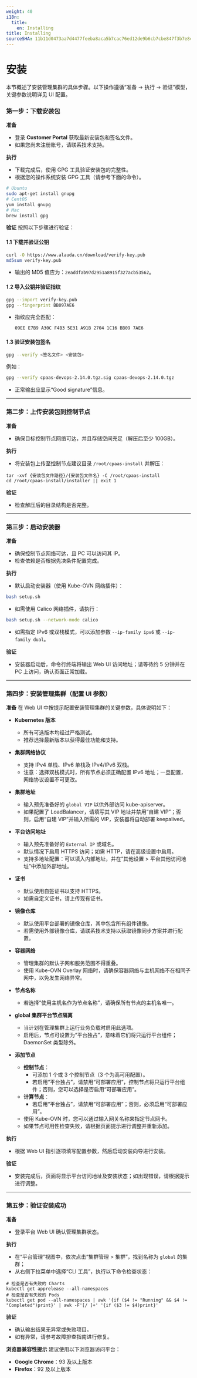 ```yaml
---
weight: 40
i18n:
  title:
    en: Installing
title: Installing
sourceSHA: 11b11d0473aa7d4477feeba8aca5b7cac76ed12de9b6cb7cbe847f3b7e8ce359
---
```


# 安装

本节概述了安装管理集群的具体步骤。以下操作遵循“准备 → 执行 → 验证”模型，关键参数说明详见 UI 配置。

### 第一步：下载安装包

**准备**

- 登录 **Customer Portal** 获取最新安装包和签名文件。
- 如果您尚未注册账号，请联系技术支持。

**执行**

- 下载完成后，使用 GPG 工具验证安装包的完整性。
- 根据您的操作系统安装 GPG 工具（请参考下面的命令）。

```bash
# Ubuntu
sudo apt-get install gnupg
# CentOS
yum install gnupg
# Mac
brew install gpg
```

**验证**
按照以下步骤进行验证：

#### 1.1 下载并验证公钥

```bash
curl -O https://www.alauda.cn/download/verify-key.pub
md5sum verify-key.pub
```

- 输出的 MD5 值应为：`2eaddfab97d2951a8915f327acb53562`。

#### 1.2 导入公钥并验证指纹

```bash
gpg --import verify-key.pub
gpg --fingerprint BB097AE6
```

- 指纹应完全匹配：
  ```
  09EE E7B9 A30C F4B3 5E31 A91B 2704 1C16 BB09 7AE6
  ```

#### 1.3 验证安装包签名

```bash
gpg --verify <签名文件> <安装包>
```

例如：

```bash
gpg --verify cpaas-devops-2.14.0.tgz.sig cpaas-devops-2.14.0.tgz
```

- 正常输出应显示“Good signature”信息。

---

### 第二步：上传安装包到控制节点

**准备**

- 确保目标控制节点网络可达，并且存储空间充足（解压后至少 100GB）。

**执行**

- 将安装包上传至控制节点建议目录 `/root/cpaas-install` 并解压：

```shell
tar -xvf {安装包文件路径}/{安装包文件名} -C /root/cpaas-install
cd /root/cpaas-install/installer || exit 1
```

**验证**

- 检查解压后的目录结构是否完整。

---

### 第三步：启动安装器

**准备**

- 确保控制节点网络可达，且 PC 可以访问其 IP。
- 检查依赖是否根据先决条件配置完成。

**执行**

- 默认启动安装器（使用 Kube-OVN 网络插件）：

```bash
bash setup.sh
```

- 如需使用 Calico 网络插件，请执行：

```bash
bash setup.sh --network-mode calico
```

- 如需指定 IPv6 或双栈模式，可以添加参数 `--ip-family ipv6` 或 `--ip-family dual`。

**验证**

- 安装器启动后，命令行终端将输出 Web UI 访问地址；请等待约 5 分钟并在 PC 上访问，确认页面正常加载。

---

### 第四步：安装管理集群（配置 UI 参数）

**准备**
在 Web UI 中按提示配置安装管理集群的关键参数，具体说明如下：

- **Kubernetes 版本**

  - 所有可选版本均经过严格测试。
  - 推荐选择最新版本以获得最佳功能和支持。

- **集群网络协议**

  - 支持 IPv4 单栈、IPv6 单栈及 IPv4/IPv6 双栈。
  - 注意：选择双栈模式时，所有节点必须正确配置 IPv6 地址；一旦配置，网络协议设置不可更改。

- **集群地址**

  - 输入预先准备好的 `global VIP` 以供外部访问 kube-apiserver。
  - 如果配置了 LoadBalancer，请填写其 VIP 地址并禁用“自建 VIP”；否则，启用“自建 VIP”并输入所需的 VIP，安装器将自动部署 keepalived。

- **平台访问地址**

  - 输入预先准备好的 `External IP` 或域名。
  - 默认情况下启用 HTTPS 访问；如需 HTTP，请在高级设置中启用。
  - 支持多地址配置：可以填入内部地址，并在“其他设置 > 平台其他访问地址”中添加外部地址。

- **证书**

  - 默认使用自签证书以支持 HTTPS。
  - 如需自定义证书，请上传现有证书。

- **镜像仓库**

  - 默认使用平台部署的镜像仓库，其中包含所有组件镜像。
  - 若需使用外部镜像仓库，请联系技术支持以获取镜像同步方案并进行配置。

- **容器网络**

  - 管理集群的默认子网和服务范围不得重叠。
  - 使用 Kube-OVN Overlay 网络时，请确保容器网络与主机网络不在相同子网中，以免发生网络异常。

- **节点名称**

  - 若选择“使用主机名作为节点名称”，请确保所有节点的主机名唯一。

- **global 集群平台节点隔离**

  - 当计划在管理集群上运行业务负载时启用此选项。
  - 启用后，节点可设置为“平台独占”，意味着它们将只运行平台组件；DaemonSet 类型除外。

- **添加节点**
  - **控制节点**：
    - 可添加 1 个或 3 个控制节点（3 个为高可用配置）。
    - 若启用“平台独占”，请禁用“可部署应用”，控制节点将只运行平台组件；否则，您可以选择是否启用“可部署应用”。
  - **计算节点**：
    - 若启用“平台独占”，请禁用“可部署应用”；否则，必须启用“可部署应用”。
  - 使用 Kube-OVN 时，您可以通过输入网关名称来指定节点网卡。
  - 如果节点可用性检查失败，请根据页面提示进行调整并重新添加。

**执行**

- 根据 Web UI 指引逐项填写配置参数，然后启动安装向导进行安装。

**验证**

- 安装完成后，页面将显示平台访问地址及安装状态；如出现错误，请根据提示进行调整。

---

### 第五步：验证安装成功

**准备**

- 登录平台 Web UI 确认管理集群状态。

**执行**

- 在“平台管理”视图中，依次点击“集群管理 > 集群”，找到名称为 `global` 的集群；
- 从右侧下拉菜单中选择“CLI 工具”，执行以下命令检查状态：

```shell
# 检查是否有失败的 Charts
kubectl get apprelease --all-namespaces
# 检查是否有失败的 Pods
kubectl get pod --all-namespaces | awk '{if ($4 != "Running" && $4 != "Completed")print}' | awk -F'[/ ]+' '{if ($3 != $4)print}'
```

**验证**

- 确认输出结果无异常或失败项目。
- 如有异常，请参考故障排查指南进行修复。

**浏览器兼容性提示**
建议使用以下浏览器访问平台：

- **Google Chrome**：93 及以上版本
- **Firefox**：92 及以上版本
